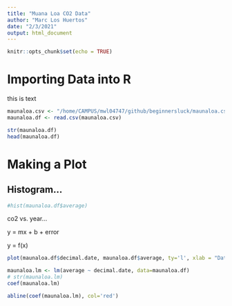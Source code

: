 ```yaml
---
title: "Muana Loa CO2 Data"
author: "Marc Los Huertos"
date: "2/3/2021"
output: html_document
---
```


```r
knitr::opts_chunk$set(echo = TRUE)
```

# Importing Data into R

this is text
```r
maunaloa.csv <- "/home/CAMPUS/mwl04747/github/beginnersluck/maunaloa.csv"
maunaloa.df <- read.csv(maunaloa.csv)
```



```r
str(maunaloa.df)
head(maunaloa.df)
```


# Making a Plot

## Histogram...

```r
#hist(maunaloa.df$average)
```

co2 vs. year...

y = mx + b + error

y = f(x)



```r
plot(maunaloa.df$decimal.date, maunaloa.df$average, ty='l', xlab = "Date", ylab = "CO2 Concentration (ppm)", main="Carbon Dioxide Concentration (Mauna Loa, HI)", las=1)

maunaloa.lm <- lm(average ~ decimal.date, data=maunaloa.df)
# str(maunaloa.lm)
coef(maunaloa.lm)

abline(coef(maunaloa.lm), col='red')
```


